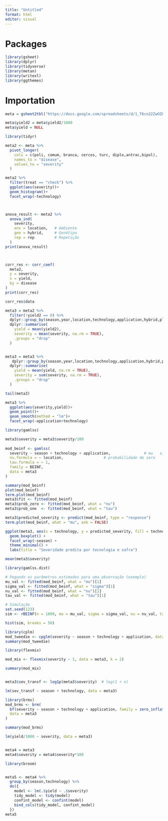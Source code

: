 ```yaml
---
title: "Untitled"
format: html
editor: visual
---
```



# Packages

```r
library(gsheet)
library(dplyr)
library(tidyverse)
library(metan)
library(writexl)
library(ggthemes)
```

# Importation

```r
meta = gsheet2tbl("https://docs.google.com/spreadsheets/d/1_T6cn22ZwOZQTUGfgOtg4pZ2Hed-OwFelVyHgOrIH8U/edit?usp=sharing")

meta$yield2 = meta$yield2/1000
meta$yield = NULL
```

```r
library(tidyr)

meta2 <- meta %>%
  pivot_longer(
    cols = c(poli, comum, branca, cercos, turc, diplo,antrac,bipol),
    names_to = "disease",
    values_to = "severity"
  )

meta2 %>% 
  filter(treat == "check") %>% 
  ggplot(aes(severity))+
  geom_histogram()+
  facet_wrap(~technology)



anova_result <- meta2 %>%
  anova_ind(
    severity,
    env = location,   # Ambiente
    gen = hybrid,     # Genótipo
    rep = rep         # Repetição
  )
print(anova_result)



corr_res <- corr_coef(
  meta2,
  y = severity,
  x = yield,
  by = disease
)
print(corr_res)

corr_res$data
```

```r
meta3 = meta2 %>% 
  filter(!yield2 == 0) %>% 
  dplyr::group_by(season,year,location,technology,application,hybrid,plot,disease) %>% 
  dplyr::summarise(
    yield = mean(yield2),
    severity = mean(severity, na.rm = TRUE),
    .groups = "drop"
  )


meta3 = meta3 %>% 
   dplyr::group_by(season,year,location,technology,application,hybrid,plot) %>% 
  dplyr::summarise(
    yield = mean(yield, na.rm = TRUE),
    severity = sum(severity, na.rm = TRUE),
    .groups = "drop"
  )

tail(meta3)

meta3 %>% 
  ggplot(aes(severity,yield))+
  geom_point()+
  geom_smooth(method = "lm")+
  facet_wrap(~application+technology)
```

```r

library(gamlss)

meta3$severity = meta3$severity/100
  
mod_beinf <- gamlss(
  severity ~ season + technology + application,               # mu   sigma.formula = ~ 1,                      # dispersão constante
  nu.formula = ~ location,                  # probabilidade de zero
  tau.formula = ~ 1, 
  family = BEINF,
  data = meta3
)

summary(mod_beinf)
plot(mod_beinf) 
term.plot(mod_beinf)
meta3$fit <- fitted(mod_beinf)
meta3$prob_zero <- fitted(mod_beinf, what = "nu")
meta3$prob_one  <- fitted(mod_beinf, what = "tau")

meta3$predicted_severity <- predict(mod_beinf, type = "response")
term.plot(mod_beinf, what = "mu", ask = FALSE)

ggplot(meta3, aes(x = technology, y = predicted_severity, fill = technology)) +
  geom_boxplot() +
  facet_wrap(~season) +
  theme_minimal() +
  labs(title = "Severidade predita por tecnologia e safra")

mean(meta3$severity)
```

```r
library(gamlss.dist)

# Pegando os parâmetros estimados para uma observação (exemplo)
mu_val <- fitted(mod_beinf, what = "mu")[1]
sigma_val <- fitted(mod_beinf, what = "sigma")[1]
nu_val <- fitted(mod_beinf, what = "nu")[1]
tau_val <- fitted(mod_beinf, what = "tau")[1]

# Simulação
set.seed(123)
sim <- rBEINF(n = 1000, mu = mu_val, sigma = sigma_val, nu = nu_val, tau = tau_val)

hist(sim, breaks = 50)
```

```r
library(cplm)
mod_tweedie <- cpglm(severity ~ season + technology + application, data = meta3)
summary(mod_tweedie)
```

```r
library(flexmix)

mod_mix <- flexmix(severity ~ 1, data = meta3, k = 2)

summary(mod_mix)


meta3$sev_transf <- log1p(meta3$severity)  # log(1 + x)

lm(sev_transf ~ season + technology, data = meta3)

library(brms)
mod_brms <- brm(
  bf(severity ~ season + technology + application, family = zero_inflated_beta()),
  data = meta3
)

summary(mod_brms)

lm(yield/1000 ~ severity, data = meta3)


meta4 = meta3
meta4$severity = meta4$severity*100

library(broom)


meta5 <- meta4 %>%
  group_by(season,technology) %>%
  do({
    model <- lm(.$yield ~ .$severity)
    tidy_model <- tidy(model)
    confint_model <- confint(model) 
    bind_cols(tidy_model, confint_model)
  })
meta5

```
